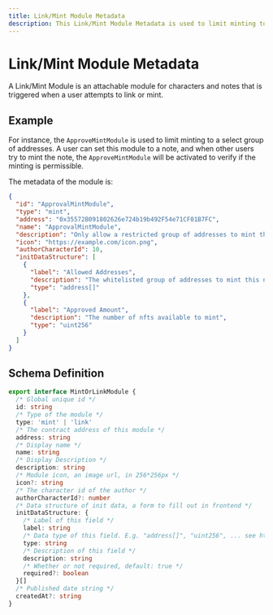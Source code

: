 ```yaml
---
title: Link/Mint Module Metadata
description: This Link/Mint Module Metadata is used to limit minting to a select group of addresses and includes a data structure of init data, a form to fill out in frontend, for a secure minting process.
---
```


# Link/Mint Module Metadata

A Link/Mint Module is an attachable module for characters and notes that is triggered when a user attempts to link or mint.

## Example

For instance, the `ApproveMintModule` is used to limit minting to a select group of addresses. A user can set this module to a note, and when other users try to mint the note, the `ApproveMintModule` will be activated to verify if the minting is permissible.

The metadata of the module is:

```json
{
  "id": "ApprovalMintModule",
  "type": "mint",
  "address": "0x35572B091802626e724b19b492F54e71CF01B7FC",
  "name": "ApprovalMintModule",
  "description": "Only allow a restricted group of addresses to mint the note, with limited number of mints",
  "icon": "https://example.com/icon.png",
  "authorCharacterId": 10,
  "initDataStructure": [
    {
      "label": "Allowed Addresses",
      "description": "The whitelisted group of addresses to mint this note",
      "type": "address[]"
    },
    {
      "label": "Approved Amount",
      "description": "The number of nfts available to mint",
      "type": "uint256"
    }
  ]
}
```

## Schema Definition

```ts
export interface MintOrLinkModule {
  /* Global unique id */
  id: string
  /* Type of the module */
  type: 'mint' | 'link'
  /* The contract address of this module */
  address: string
  /* Display name */
  name: string
  /* Display Description */
  description: string
  /* Module icon, an image url, in 256*256px */
  icon?: string
  /* The character id of the author */
  authorCharacterId?: number
  /* Data structure of init data, a form to fill out in frontend */
  initDataStructure: {
    /* Label of this field */
    label: string
    /* Data type of this field. E.g. "address[]", "uint256", ... see https://docs.soliditylang.org/en/latest/abi-spec.html#types */
    type: string
    /* Description of this field */
    description: string
    /* Whether or not required, default: true */
    required?: boolean
  }[]
  /* Published date string */
  createdAt?: string
}
```
